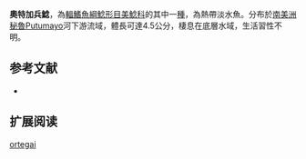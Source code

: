 {{Speciesbox
| name = 奧特加兵鯰
| image =  
| image_width = 250px
| image_caption = 
| status = NE
| status_system = IUCN3.1
| genus = Corydoras
| species = ortegai
| authority = [[Britto,_Lima_&_Hidalgo|Britto, Lima & Hidalgo]], 2007
| synonyms = 
}}

'''奧特加兵鯰'''，為[[輻鰭魚綱|輻鰭魚綱]][[鯰形目|鯰形目]][[美鯰科|美鯰科]]的其中一[[種|種]]，為熱帶淡水魚。分布於[[南美洲|南美洲]][[秘魯|秘魯]]Putumayo河下游流域，體長可達4.5公分，棲息在底層水域，生活習性不明。

==参考文献==
*{{FishBase_species|genus=Corydoras|species=ortegai|year=2014|month=11}}

== 扩展阅读 ==
{{refbegin}}
{{wikispecies-inline|Corydoras ortegai|奧特加兵鯰}}
{{refend}}
{{Taxonbar|from=Q5779985}}

[[Category:兵鯰屬|ortegai]]